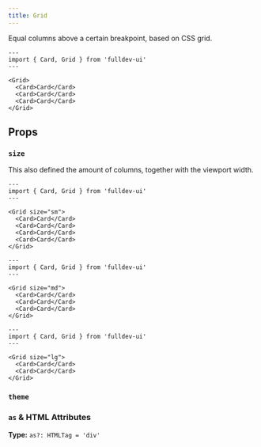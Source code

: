 ```yaml
---
title: Grid
---
```



Equal columns above a certain breakpoint, based on CSS grid.

```astro live
---
import { Card, Grid } from 'fulldev-ui'
---

<Grid>
  <Card>Card</Card>
  <Card>Card</Card>
  <Card>Card</Card>
</Grid>
```

## Props

### `size`

<SizeProp />

This also defined the amount of columns, together with the viewport width.

```astro live
---
import { Card, Grid } from 'fulldev-ui'
---

<Grid size="sm">
  <Card>Card</Card>
  <Card>Card</Card>
  <Card>Card</Card>
  <Card>Card</Card>
</Grid>
```

```astro live
---
import { Card, Grid } from 'fulldev-ui'
---

<Grid size="md">
  <Card>Card</Card>
  <Card>Card</Card>
  <Card>Card</Card>
</Grid>
```

```astro live
---
import { Card, Grid } from 'fulldev-ui'
---

<Grid size="lg">
  <Card>Card</Card>
  <Card>Card</Card>
</Grid>
```

### `theme`

<ThemeProp />

### `as` & HTML Attributes

**Type:** `as?: HTMLTag = 'div'`

<AsProp />
